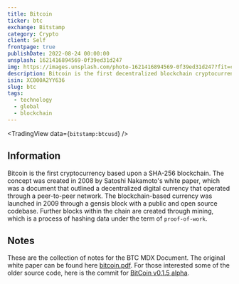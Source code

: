 ```yaml
---
title: Bitcoin
ticker: btc
exchange: Bitstamp
category: Crypto
client: Self
frontpage: true
publishDate: 2022-08-24 00:00:00
unsplash: 1621416894569-0f39ed31d247
img: https://images.unsplash.com/photo-1621416894569-0f39ed31d247?fit=crop&w=1400&h=700&q=75
description: Bitcoin is the first decentralized blockchain cryptocurrency.
isin: XC000A2YY636
slug: btc
tags:
  - technology
  - global
  - blockchain
---
```




<MDXJS>

<TradingView data={`bitstamp:btcusd`} />

</MDXJS>

<MDXJS>


## Information

Bitcoin is the first cryptocurrency based upon a SHA-256 blockchain.
The concept was created in 2008 by Satoshi Nakamoto's white paper, which was a document that outlined a decentralized digital currency that operated through a peer-to-peer network.
The blockchain-based currency was launched in 2009 through a gensis block with a public and open source codebase.
Further blocks within the chain are created through mining, which is a process of hashing data under the term of `proof-of-work`.

</MDXJS>

<MDXJS>

## Notes

These are the collection of notes for the BTC MDX Document.
The original white paper can be found here [bitcoin.pdf](https://bitcoin.org/bitcoin.pdf).
For those interested some of the older source code, here is the commit for [BitCoin v0.1.5 alpha](https://github.com/bitcoin/bitcoin/tree/4405b78d6059e536c36974088a8ed4d9f0f29898).

</MDXJS>
